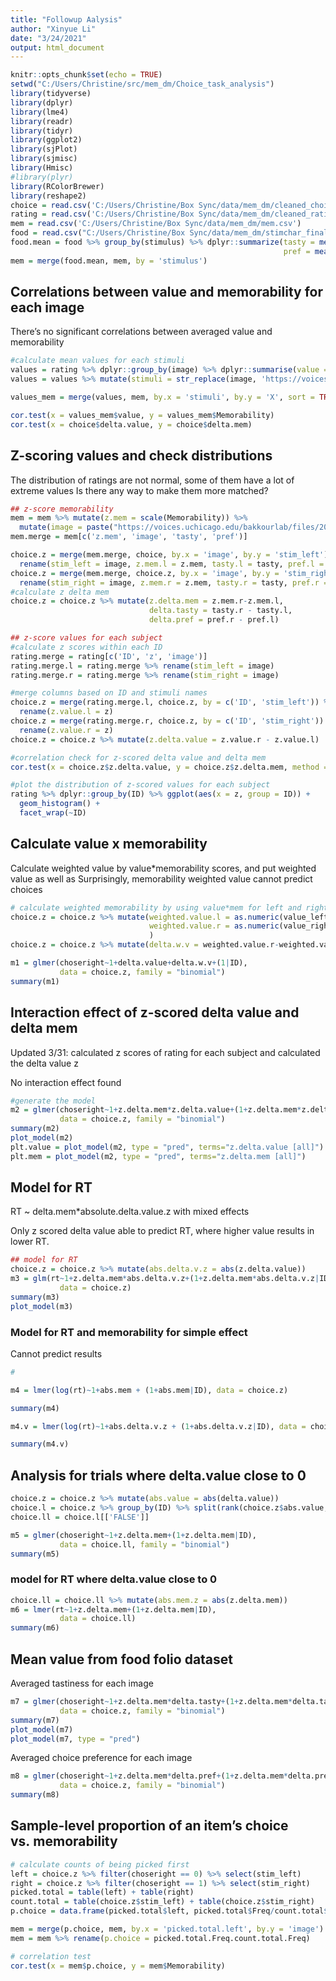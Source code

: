 ```yaml
---
title: "Followup Aalysis"
author: "Xinyue Li"
date: "3/24/2021"
output: html_document
---
```


```r
knitr::opts_chunk$set(echo = TRUE)
setwd("C:/Users/Christine/src/mem_dm/Choice_task_analysis")
library(tidyverse)
library(dplyr)
library(lme4)
library(readr)
library(tidyr)
library(ggplot2)
library(sjPlot)
library(sjmisc)
library(Hmisc)
#library(plyr)
library(RColorBrewer)
library(reshape2)
choice = read.csv('C:/Users/Christine/Box Sync/data/mem_dm/cleaned_choice.csv')
rating = read.csv('C:/Users/Christine/Box Sync/data/mem_dm/cleaned_rating.csv')
mem = read.csv('C:/Users/Christine/Box Sync/data/mem_dm/mem.csv')
food = read.csv("C:/Users/Christine/Box Sync/data/mem_dm/stimchar_final_touse.csv")
food.mean = food %>% group_by(stimulus) %>% dplyr::summarize(tasty = mean(rating.tasty),
                                                             pref = mean(choice.rating))
mem = merge(food.mean, mem, by = 'stimulus')
```

## Correlations between value and memorability for each image

There's no significant correlations between averaged value and memorability

```r
#calculate mean values for each stimuli
values = rating %>% dplyr::group_by(image) %>% dplyr::summarise(value = mean(response))
values = values %>% mutate(stimuli = str_replace(image, 'https://voices.uchicago.edu/bakkourlab/files/2019/04/',  ''))

values_mem = merge(values, mem, by.x = 'stimuli', by.y = 'X', sort = TRUE)

cor.test(x = values_mem$value, y = values_mem$Memorability)
cor.test(x = choice$delta.value, y = choice$delta.mem)
```

## Z-scoring values and check distributions

The distribution of ratings are not normal, some of them have a lot of extreme values
Is there any way to make them more matched?
```r
## z-score memorability
mem = mem %>% mutate(z.mem = scale(Memorability)) %>% 
  mutate(image = paste("https://voices.uchicago.edu/bakkourlab/files/2019/04/", X, sep = ""))
mem.merge = mem[c('z.mem', 'image', 'tasty', 'pref')]

choice.z = merge(mem.merge, choice, by.x = 'image', by.y = 'stim_left') %>% 
  rename(stim_left = image, z.mem.l = z.mem, tasty.l = tasty, pref.l = pref)
choice.z = merge(mem.merge, choice.z, by.x = 'image', by.y = 'stim_right') %>% 
  rename(stim_right = image, z.mem.r = z.mem, tasty.r = tasty, pref.r = pref)
#calculate z delta mem
choice.z = choice.z %>% mutate(z.delta.mem = z.mem.r-z.mem.l,
                               delta.tasty = tasty.r - tasty.l,
                               delta.pref = pref.r - pref.l)

## z-score values for each subject
#calculate z scores within each ID
rating.merge = rating[c('ID', 'z', 'image')]
rating.merge.l = rating.merge %>% rename(stim_left = image)
rating.merge.r = rating.merge %>% rename(stim_right = image)

#merge columns based on ID and stimuli names
choice.z = merge(rating.merge.l, choice.z, by = c('ID', 'stim_left')) %>%
  rename(z.value.l = z)
choice.z = merge(rating.merge.r, choice.z, by = c('ID', 'stim_right')) %>% 
  rename(z.value.r = z)
choice.z = choice.z %>% mutate(z.delta.value = z.value.r - z.value.l)

#correlation check for z-scored delta value and delta mem
cor.test(x = choice.z$z.delta.value, y = choice.z$z.delta.mem, method = "pearson")

#plot the distribution of z-scored values for each subject
rating %>% dplyr::group_by(ID) %>% ggplot(aes(x = z, group = ID)) + 
  geom_histogram() + 
  facet_wrap(~ID)

```


## Calculate value x memorability

Calculate weighted value by value*memorability scores, and put weighted value as well as 
Surprisingly, memorability weighted value cannot predict choices

```r
# calculate weighted memorability by using value*mem for left and right stimuli
choice.z = choice.z %>% mutate(weighted.value.l = as.numeric(value_left)*as.numeric(mem_left),
                               weighted.value.r = as.numeric(value_right)*as.numeric(mem_right),
                               )
choice.z = choice.z %>% mutate(delta.w.v = weighted.value.r-weighted.value.l)

m1 = glmer(choseright~1+delta.value+delta.w.v+(1|ID), 
           data = choice.z, family = "binomial")
summary(m1)

```

## Interaction effect of z-scored delta value and delta mem

Updated 3/31: calculated z scores of rating for each subject and calculated the delta value z

No interaction effect found

```r
#generate the model
m2 = glmer(choseright~1+z.delta.mem*z.delta.value+(1+z.delta.mem*z.delta.value|ID), 
           data = choice.z, family = "binomial")
summary(m2)
plot_model(m2)
plt.value = plot_model(m2, type = "pred", terms="z.delta.value [all]")
plt.mem = plot_model(m2, type = "pred", terms="z.delta.mem [all]")
```

## Model for RT

RT ~ delta.mem*absolute.delta.value.z with mixed effects

Only z scored delta value able to predict RT, where higher value results in lower RT.

```r
## model for RT
choice.z = choice.z %>% mutate(abs.delta.v.z = abs(z.delta.value))
m3 = glm(rt~1+z.delta.mem*abs.delta.v.z+(1+z.delta.mem*abs.delta.v.z|ID), 
           data = choice.z)
summary(m3)
plot_model(m3)
```

### Model for RT and memorability for simple effect

Cannot predict results

```r
#

m4 = lmer(log(rt)~1+abs.mem + (1+abs.mem|ID), data = choice.z)

summary(m4)

m4.v = lmer(log(rt)~1+abs.delta.v.z + (1+abs.delta.v.z|ID), data = choice.z)

summary(m4.v)

```

## Analysis for trials where delta.value close to 0

```r
choice.z = choice.z %>% mutate(abs.value = abs(delta.value))
choice.l = choice.z %>% group_by(ID) %>% split(rank(choice.z$abs.value, ties.method='max')  >= nrow(choice.z)/2)
choice.ll = choice.l[['FALSE']]

m5 = glmer(choseright~1+z.delta.mem+(1+z.delta.mem|ID), 
           data = choice.ll, family = "binomial")
summary(m5)
```

### model for RT where delta.value close to 0

```r
choice.ll = choice.ll %>% mutate(abs.mem.z = abs(z.delta.mem))
m6 = lmer(rt~1+z.delta.mem+(1+z.delta.mem|ID), 
           data = choice.ll)
summary(m6)
```



## Mean value from food folio dataset

Averaged tastiness for each image
```r

m7 = glmer(choseright~1+z.delta.mem*delta.tasty+(1+z.delta.mem*delta.tasty|ID), 
           data = choice.z, family = "binomial")
summary(m7)
plot_model(m7)
plot_model(m7, type = "pred")

```

Averaged choice preference for each image

```r
m8 = glmer(choseright~1+z.delta.mem*delta.pref+(1+z.delta.mem*delta.pref|ID), 
           data = choice.z, family = "binomial")
summary(m8)
```


## Sample-level proportion of an item’s choice vs. memorability

```r
# calculate counts of being picked first
left = choice.z %>% filter(choseright == 0) %>% select(stim_left)
right = choice.z %>% filter(choseright == 1) %>% select(stim_right)
picked.total = table(left) + table(right)
count.total = table(choice.z$stim_left) + table(choice.z$stim_right)
p.choice = data.frame(picked.total$left, picked.total$Freq/count.total$Freq)

mem = merge(p.choice, mem, by.x = 'picked.total.left', by.y = 'image') 
mem = mem %>% rename(p.choice = picked.total.Freq.count.total.Freq)

# correlation test
cor.test(x = mem$p.choice, y = mem$Memorability)

```


